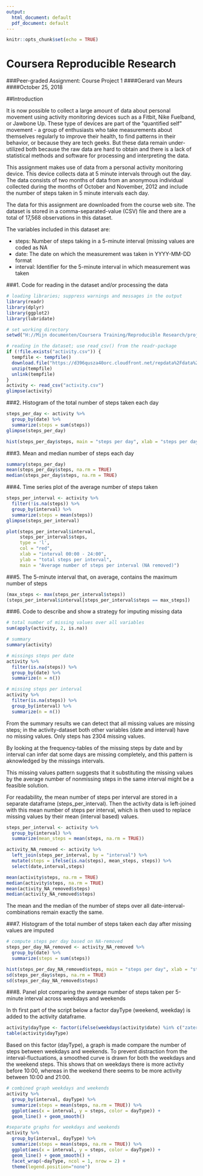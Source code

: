 ```yaml
---
output:
  html_document: default
  pdf_document: default
---
```

```r
knitr::opts_chunk$set(echo = TRUE)
```

Coursera Reproducible Research
==============================
###Peer-graded Assignment: Course Project 1
####Gerard van Meurs
####October 25, 2018


##Introduction

It is now possible to collect a large amount of data about personal movement using activity monitoring devices such as a Fitbit, Nike Fuelband, or Jawbone Up. These type of devices are part of the "quantified self" movement - a group of enthusiasts who take measurements about themselves regularly to improve their health, to find patterns in their behavior, or because they are tech geeks. But these data remain under-utilized both because the raw data are hard to obtain and there is a lack of statistical methods and software for processing and interpreting the data.

This assignment makes use of data from a personal activity monitoring device. This device collects data at 5 minute intervals through out the day. The data consists of two months of data from an anonymous individual collected during the months of October and November, 2012 and include the number of steps taken in 5 minute intervals each day.

The data for this assignment are downloaded from the course web site. The dataset is stored in a comma-separated-value (CSV) file and there are a total of 17,568 observations in this dataset.

The variables included in this dataset are:  

* steps: Number of steps taking in a 5-minute interval (missing values are coded as NA
* date: The date on which the measurement was taken in YYYY-MM-DD format
* interval: Identifier for the 5-minute interval in which measurement was taken


###1. Code for reading in the dataset and/or processing the data

```r
# loading libraries; suppress warnings and messages in the output
library(readr)
library(dplyr)
library(ggplot2)
library(lubridate)
```

```r

# set working directory
setwd("H://Mijn documenten/Coursera Training/Reproducible Research/project1")

# reading in the dataset; use read_csv() from the readr-package
if (!file.exists("activity.csv")) {
  tempfile <- tempfile()
  download.file("https://d396qusza40orc.cloudfront.net/repdata%2Fdata%2Factivity.zip", destfile = tempfile)
  unzip(tempfile)
  unlink(tempfile)
}
activity <- read_csv("activity.csv")
glimpse(activity)
```

###2. Histogram of the total number of steps taken each day

```r
steps_per_day <- activity %>%
  group_by(date) %>%
  summarize(steps = sum(steps))
glimpse(steps_per_day)

hist(steps_per_day$steps, main = "steps per day", xlab = "steps per day", ylab = "frequency", col = "light blue")
```

###3. Mean and median number of steps each day

```r
summary(steps_per_day)
mean(steps_per_day$steps, na.rm = TRUE)
median(steps_per_day$steps, na.rm = TRUE)
```

###4. Time series plot of the average number of steps taken

```r
steps_per_interval <- activity %>%
  filter(!is.na(steps)) %>%
  group_by(interval) %>%
  summarize(steps = mean(steps))
glimpse(steps_per_interval)
```

```r
plot(steps_per_interval$interval,
     steps_per_interval$steps,
     type = 'l',
     col = "red",
     xlab = "interval 00:00 - 24:00",
     ylab = "total steps per interval",
     main = "Average number of steps per interval (NA removed)")
```

###5. The 5-minute interval that, on average, contains the maximum number of steps

```r
(max_steps <- max(steps_per_interval$steps))
(steps_per_interval$interval[steps_per_interval$steps == max_steps])
```

###6. Code to describe and show a strategy for imputing missing data

```r
# total number of missing values over all variables
sum(apply(activity, 2, is.na))

# summary
summary(activity)

# missings steps per date
activity %>%
  filter(is.na(steps)) %>%
  group_by(date) %>%
  summarize(n = n())

# missing steps per interval
activity %>%
  filter(is.na(steps)) %>%
  group_by(interval) %>%
  summarize(n = n())
```

From the summary results we can detect that all missing values are missing steps; in the activity-dataset both other variables (date and interval) have no missing values. Only steps has 2304 missing values. 

By looking at the frequency-tables of the missing steps by date and by interval can infer dat some days are missing completely, and this pattern is aknowledged by the missings intervals.

This missing values pattern suggests that it substituting the missing values by the average number of nonmissing steps in the same interval might be a feasible solution.

For readability, the mean number of steps per interval are stored in a separate dataframe (steps_per_interval). Then the activity data is left-joined with this mean number of steps per interval, which is then used to replace missing values by their mean (interval based) values.

```r
steps_per_interval <- activity %>% 
  group_by(interval) %>%
  summarize(mean_steps = mean(steps, na.rm = TRUE))
```

```r
activity_NA_removed <- activity %>%
  left_join(steps_per_interval, by = "interval") %>%
  mutate(steps = ifelse(is.na(steps), mean_steps, steps)) %>%
  select(date,interval,steps)

mean(activity$steps, na.rm = TRUE)
median(activity$steps, na.rm = TRUE)
mean(activity_NA_removed$steps)
median(activity_NA_removed$steps)
```

The mean and the median of the number of steps over all date-interval-combinations remain exactly the same.

###7. Histogram of the total number of steps taken each day after missing values are imputed

```r
# compute steps per day based on NA-removed
steps_per_day_NA_removed <- activity_NA_removed %>%
  group_by(date) %>%
  summarize(steps = sum(steps))

hist(steps_per_day_NA_removed$steps, main = "steps per day", xlab = "steps per day NA removed", ylab = "frequency", col = "light blue")
sd(steps_per_day$steps, na.rm = TRUE)
sd(steps_per_day_NA_removed$steps)
```

###8. Panel plot comparing the average number of steps taken per 5-minute interval across weekdays and weekends

In th first part of the script below a factor dayType (weekend, weekday) is added to the activity dataframe.

```r
activity$dayType <- factor(ifelse(weekdays(activity$date) %in% c("zaterdag", "zondag"), "weekend", "weekday"))
table(activity$dayType)
```

Based on this factor (dayType), a graph is made compare the number of steps between weekdays and weekends. To prevent distraction from the interval-fluctuations, a smoothed curve is drawn for both the weekdays and the weekend steps. This shows that on weekdays there is more activity before 10:00, whereas in the weekend there seems to be more activity between 10:00 and 21:00.

```r
# combined graph weekdays and weekends
activity %>%
  group_by(interval, dayType) %>%
  summarize(steps = mean(steps, na.rm = TRUE)) %>%
  ggplot(aes(x = interval, y = steps, color = dayType)) +
  geom_line() + geom_smooth()

#separate graphs for weekdays and weekends
activity %>%
  group_by(interval, dayType) %>%
  summarize(steps = mean(steps, na.rm = TRUE)) %>%
  ggplot(aes(x = interval, y = steps, color = dayType)) +
  geom_line() + geom_smooth() +
  facet_wrap(~dayType, ncol = 1, nrow = 2) +
  theme(legend.position="none")
```


